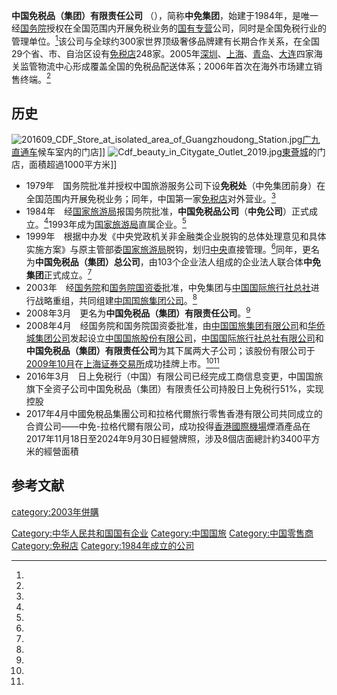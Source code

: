 {{多個問題|
{{newsrelease|time=2018-12-28T03:22:27+00:00}}
{{primarysources|time=2018-12-28T03:16:27+00:00}}
{{refimprove|time=2018-12-28T03:16:27+00:00}}
{{advert|time=2013-11-08T11:26:39+00:00}}
}}
{{Infobox company
| name                = '''中国免税品（集团）有限责任公司'''
| name_en             = China Duty Free Group
| logo                = [[File:CDF_Group.gif|250px]]
| type                = [[国有企业|国有]][[专营|专营]]<ref name=About/>
| other_text          = 中免集团
| traded_as           = 
| com_code            =
| ROC_UBN             = 
| predecessor         = 中国免税品（集团）总公司
| foundation          = {{Start date and age|1984}}<ref name=History/>
| defunct             = <!-- {{End date|YYYY|MM|DD}} -->
| location            =[[中国|中国]][[北京|北京]][[东城区|东城区]]东直门外小街甲2号-1<ref name=Contact/>
| locations           = 200<ref name=About/>
| founder             = 
| key_people          = 
| industry            = [[旅游|旅游]][[零售|零售]]
| area_served         = [[机场|机场]] [[机场|机上]] [[客運車站|客运站]] [[火车站|火车站]] [[边境|边境]] [[市区|市内]] [[轮船|外轮供应]] [[外交人员|外交人员]]
| products            = 
| services            =
| revenue             =　{{USD|200,000,000}}（2004年）<ref name=Mem/>
| operating_income    =  RMB[[¥|¥]]100,000,000（2004年）<ref name=Mem/>
| equity              = RMB[[¥|¥]]600,000,000（2004年）<ref name=Mem/>
| owner               = 
| num_employees       = 
| parent              = [[中国国旅|中国旅游集团中免股份有限公司]]
| divisions           = 
| subsid              = 
| slogan=分享购物的快乐、延伸旅游的享受<ref name=About/>
| homepage            = {{URL|www.cdfg.com.cn}}
}}
'''中国免税品（集团）有限责任公司''' （{{lang-en|China Duty Free Group}}），简称'''中免集团'''，始建于1984年，是唯一经[[中华人民共和国国务院|国务院]]授权在全国范围内开展免税业务的[[国有企业|国有]][[专营|专营]]公司，同时是全国免税行业的管理单位。<ref name=About/>该公司与全球约300家世界顶级奢侈品牌建有长期合作关系，在全国29个省、市、自治区设有[[免税店|免税店]]248家。2005年[[深圳|深圳]]、[[上海|上海]]、[[青岛|青岛]]、[[大连|大连]]四家海关监管物流中心形成覆盖全国的免税品配送体系；2006年首次在海外市场建立销售终端。<ref name=Mem/>

== 历史 ==
[[File:201609_CDF_Store_at_isolated_area_of_Guangzhoudong_Station.jpg|thumb]][[广九直通车|广九直通车]]候车室内的门店]]
[[File:Cdf_beauty_in_Citygate_Outlet_2019.jpg|thumb]][[東薈城|東薈城]]的门店，面積超過1000平方米]]
* 1979年　国务院批准并授权中国旅游服务公司下设'''免税处'''（中免集团前身）在全国范围内开展免税业务；同年，中国第一家[[免税店|免税店]]对外营业。<ref name=Mem/>
* 1984年　经[[国家旅游局|国家旅游局]]报国务院批准，'''中国免税品公司'''（'''中免公司'''）正式成立。<ref name=Mem/>1993年成为[[国家旅游局|国家旅游局]]直属企业。<ref name=Mem/>
* 1999年　根据中办发《中央党政机关非金融类企业脱钩的总体处理意见和具体实施方案》与原主管部委[[国家旅游局|国家旅游局]]脱钩，划归[[中央企业|中央]]直接管理。<ref name=About/>同年，更名为'''中国免税品（集团）总公司'''，由103个企业法人组成的企业法人联合体'''中免集团'''正式成立。<ref name=Mem/>
* 2003年　经[[中华人民共和国国务院|国务院]]和[[国务院国资委|国务院国资委]]批准，中免集团与[[中国国际旅行社总社|中国国际旅行社总社]]进行战略重组，共同组建[[中国国旅集团公司|中国国旅集团公司]]。<ref name=History/>
* 2008年3月　更名为'''中国免税品（集团）有限责任公司'''。<ref name=History/>
* 2008年4月　经国务院和国务院国资委批准，由[[中国国旅集团有限公司|中国国旅集团有限公司]]和[[华侨城集团公司|华侨城集团公司]]发起设立[[中国国旅股份有限公司|中国国旅股份有限公司]]，[[中国国际旅行社总社有限公司|中国国际旅行社总社有限公司]]和'''中国免税品（集团）有限责任公司'''为其下属两大子公司；该股份有限公司于[[2009年10月|2009年10月]]在[[上海证券交易所|上海证券交易所]]成功挂牌上市。<ref name=History/><ref name=Mem/>
* 2016年3月　日上免税行（中国）有限公司已经完成工商信息变更，中国国旅旗下全资子公司中国免税品（集团）有限责任公司持股日上免税行51%，实现控股
* 2017年4月中國免稅品集團公司和拉格代爾旅行零售香港有限公司共同成立的合資公司——中免-拉格代爾有限公司，成功投得[[香港國際機場|香港國際機場]]煙酒產品在2017年11月18日至2024年9月30日經營牌照，涉及8個店面總計約3400平方米的經營面積

== 参考文献 ==
{{Reflist|refs=
<ref name=About>{{cite web|title=公司简介|url=http://www.cdfg.com.cn/about/brief.html|work=中免集团|accessdate=2013-11-08|archive-url=https://web.archive.org/web/20140813123722/http://www.cdfg.com.cn/about/brief.html|archive-date=2014-08-13|dead-url=yes}}</ref>
<ref name=Mem>{{cite web|title=大事记|url=http://www.cdfg.com.cn/about/memorabilia.html|work=中免集团|accessdate=2013-11-08|archive-url=https://web.archive.org/web/20130401070734/http://www.cdfg.com.cn/about/memorabilia.html|archive-date=2013-04-01|dead-url=yes}}</ref>
<ref name=Contact>{{cite web|title=联系方式|url=http://www.cdfg.com.cn/contact-us.html|work=中免集团|accessdate=2013-11-08|deadurl=yes|archiveurl=https://web.archive.org/web/20121103140741/http://www.cdfg.com.cn/contact-us.html|archivedate=2012-11-03}}</ref>
<ref name=History>{{cite web|title=发展历程|url=http://www.citsgroup.com.cn/About/?A2009813118434012325.html|work=中国国旅集团有限公司|accessdate=2013-11-08|archive-date=2017-01-13|archive-url=https://web.archive.org/web/20170113124307/http://www.citsgroup.com.cn/About/?A2009813118434012325.html|dead-url=no}}</ref>
}}

[[Category:中华人民共和国国有企业|Category:中华人民共和国国有企业]]
[[Category:中国国旅|Category:中国国旅]]
[[Category:中国零售商|Category:中国零售商]]
[[Category:免税店|Category:免税店]]
[[Category:1984年成立的公司|Category:1984年成立的公司]]
[[category:2003年併購|category:2003年併購]]